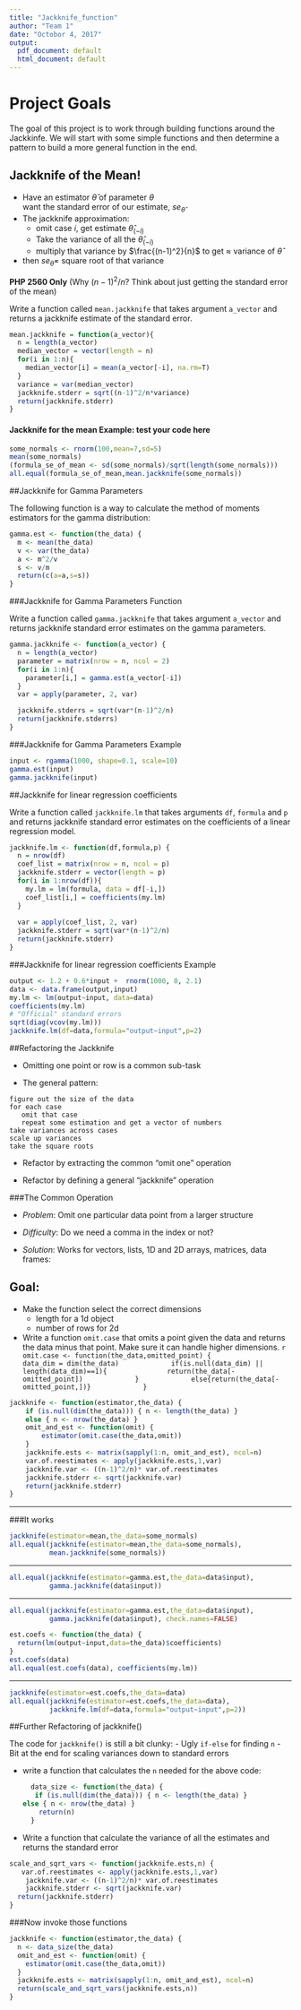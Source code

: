 ```yaml
---
title: "Jackknife_function"
author: "Team 1"
date: "Octobor 4, 2017"
output:
  pdf_document: default
  html_document: default
---
```





# Project Goals

The goal of this project is to work through building functions around the Jackkinfe. We will start with some simple functions and then determine a pattern to build a more general function in the end. 


## Jackknife of the Mean!

- Have an estimator $\hat{\theta}$ of parameter $\theta$  
  want the standard error of our estimate, $se_{\hat{\theta}}$
- The jackknife approximation:
    + omit case $i$, get estimate $\hat{\theta}_{(-i)}$
    + Take the variance of all the $\hat{\theta}_{(-i)}$
    + multiply that variance by $\frac{(n-1)^2}{n}$ to get $\approx$ variance of $\hat{\theta}$
- then $se_{\hat{\theta}}=$ square root of that variance

**PHP 2560 Only** (Why $(n-1)^2 / n$?  Think about just getting the standard
    error of the mean)



Write a function called `mean.jackknife` that takes argument `a_vector` and returns a jackknife estimate of the standard error.
```r
mean.jackknife = function(a_vector){
  n = length(a_vector)
  median_vector = vector(length = n)
  for(i in 1:n){
    median_vector[i] = mean(a_vector[-i], na.rm=T)
  }
  variance = var(median_vector)
  jackknife.stderr = sqrt((n-1)^2/n*variance)
  return(jackknife.stderr)
}
```






#### Jackknife for the mean Example: test your code here


```r
some_normals <- rnorm(100,mean=7,sd=5)
mean(some_normals)
(formula_se_of_mean <- sd(some_normals)/sqrt(length(some_normals)))
all.equal(formula_se_of_mean,mean.jackknife(some_normals))
```



##Jackknife for Gamma Parameters


The following function is a way to calculate the method of moments estimators for the gamma distribution:

```r
gamma.est <- function(the_data) {
  m <- mean(the_data)
  v <- var(the_data)
  a <- m^2/v
  s <- v/m
  return(c(a=a,s=s))
}
```


###Jackknife for Gamma Parameters Function

Write a function called `gamma.jackknife` that takes argument `a_vector` and returns jackknife standard error estimates on the gamma parameters. 

```r
gamma.jackknife <- function(a_vector) {
  n = length(a_vector)
  parameter = matrix(nrow = n, ncol = 2)
  for(i in 1:n){
    parameter[i,] = gamma.est(a_vector[-i])
  }
  var = apply(parameter, 2, var)

  jackknife.stderrs = sqrt(var*(n-1)^2/n)
  return(jackknife.stderrs)
}
```



###Jackknife for Gamma Parameters Example


```r
input <- rgamma(1000, shape=0.1, scale=10)
gamma.est(input)
gamma.jackknife(input)
```



##Jackknife for linear regression coefficients

Write a function called `jackknife.lm` that takes arguments `df`, `formula` and `p` and returns jackknife standard error estimates on the coefficients of a linear regression model. 

```r
jackknife.lm <- function(df,formula,p) {
  n = nrow(df)
  coef_list = matrix(nrow = n, ncol = p)
  jackknife.stderr = vector(length = p)
  for(i in 1:nrow(df)){
    my.lm = lm(formula, data = df[-i,])
    coef_list[i,] = coefficients(my.lm)
  }
  
  var = apply(coef_list, 2, var)
  jackknife.stderr = sqrt(var*(n-1)^2/n)
  return(jackknife.stderr)
}
```



###Jackknife for linear regression coefficients Example


```r
output <- 1.2 + 0.6*input +  rnorm(1000, 0, 2.1)
data <- data.frame(output,input)
my.lm <- lm(output~input, data=data)
coefficients(my.lm)
# "Official" standard errors
sqrt(diag(vcov(my.lm)))
jackknife.lm(df=data,formula="output~input",p=2)
```




##Refactoring the Jackknife


- Omitting one point or row is a common sub-task

- The general pattern:

```
figure out the size of the data
for each case
   omit that case
   repeat some estimation and get a vector of numbers
take variances across cases
scale up variances
take the square roots
```

- Refactor by extracting the common "omit one" operation

- Refactor by defining a general "jackknife" operation




###The Common Operation


- _Problem_: Omit one particular data point from a larger structure

- _Difficulty_: Do we need a comma in the index or not?

- _Solution_: Works for vectors, lists, 1D and 2D arrays, matrices, data frames:



## Goal: 


- Make the function select the correct dimensions
    - length for a 1d object
    - number of rows for 2d
- Write a function `omit.case` that omits a point given the data and returns the data minus that point. Make sure it can handle higher dimensions. 
    ```r
          omit.case <- function(the_data,omitted_point) {
            data_dim = dim(the_data)
            if(is.null(data_dim) || length(data_dim)==1){
              return(the_data[-omitted_point])
            }
            else{return(the_data[-omitted_point,])}
            }
    ```


```r
jackknife <- function(estimator,the_data) {
    if (is.null(dim(the_data))) { n <- length(the_data) }
    else { n <- nrow(the_data) }
    omit_and_est <- function(omit) {
        estimator(omit.case(the_data,omit))
    }
    jackknife.ests <- matrix(sapply(1:n, omit_and_est), ncol=n)
    var.of.reestimates <- apply(jackknife.ests,1,var)
    jackknife.var <- ((n-1)^2/n)* var.of.reestimates
    jackknife.stderr <- sqrt(jackknife.var)
    return(jackknife.stderr)
}
```



---

###It works


```r
jackknife(estimator=mean,the_data=some_normals)
all.equal(jackknife(estimator=mean,the_data=some_normals),
          mean.jackknife(some_normals))
```

---



```r
all.equal(jackknife(estimator=gamma.est,the_data=data$input),
          gamma.jackknife(data$input))
```

---


```r
all.equal(jackknife(estimator=gamma.est,the_data=data$input),
          gamma.jackknife(data$input), check.names=FALSE)
```


```r
est.coefs <- function(the_data) {
  return(lm(output~input,data=the_data)$coefficients)
}
est.coefs(data)
all.equal(est.coefs(data), coefficients(my.lm))
```

---


```r
jackknife(estimator=est.coefs,the_data=data)
all.equal(jackknife(estimator=est.coefs,the_data=data),
          jackknife.lm(df=data,formula="output~input",p=2))
```


##Further Refactoring of jackknife()


The code for `jackknife()` is still a bit clunky:
- Ugly `if-else` for finding `n`
- Bit at the end for scaling variances down to standard errors

- write a function that calculates the `n` needed for the above code:

    ```r
      data_size <- function(the_data) {
       if (is.null(dim(the_data))) { n <- length(the_data) }
    else { n <- nrow(the_data) }
        return(n)
      }
    ```
- Write a function that calculate the variance of all the estimates and returns the standard error
```r
scale_and_sqrt_vars <- function(jackknife.ests,n) {
   var.of.reestimates <- apply(jackknife.ests,1,var)
    jackknife.var <- ((n-1)^2/n)* var.of.reestimates
    jackknife.stderr <- sqrt(jackknife.var)
  return(jackknife.stderr)
}
```



###Now invoke those functions 

```r
jackknife <- function(estimator,the_data) {
  n <- data_size(the_data)
  omit_and_est <- function(omit) {
    estimator(omit.case(the_data,omit))
  }
  jackknife.ests <- matrix(sapply(1:n, omit_and_est), ncol=n)
  return(scale_and_sqrt_vars(jackknife.ests,n))
}
```

